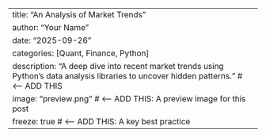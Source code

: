 ---
title: "An Analysis of Market Trends"
author: "Your Name"
date: "2025-09-26"
categories: [Quant, Finance, Python]
description: "A deep dive into recent market trends using Python's data analysis libraries to uncover hidden patterns." # <-- ADD THIS
image: "preview.png" # <-- ADD THIS: A preview image for this post
freeze: true         # <-- ADD THIS: A key best practice
---